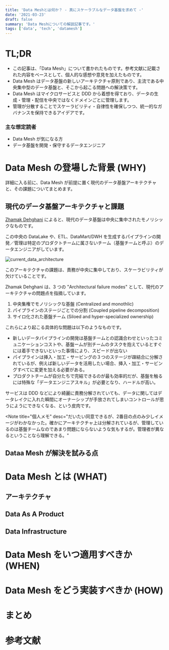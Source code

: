 ```yaml
---
title: 'Data Meshとは何か？ - 真にスケーラブルなデータ基盤を求めて -'
date: '2021-03-23'
draft: false
summary: 'Data Meshについての解説記事です。'
tags: ['data', 'tech', 'datamesh']
---
```


# TL;DR

- この記事は、「Data Mesh」について書かれたものです。参考文献に記載された内容をベースとして、個人的な感想や意見を加えたものです。
- Data Mesh はデータ基盤の新しいアーキテクチャ原則であり、主流である中央集中型のデータ基盤と、そこから起こる問題への解決策です。
- Data Mesh はマイクロサービスと DDD から着想を得ており、データの生成・管理・配信を中央ではなくドメインごとに管理します。
- 管理が分散することでスケーラビリティ・自律性を確保しつつ、統一的なガバナンスを保持できるアイデアです。

### 主な想定読者

- Data Mesh が気になる方
- データ基盤を開発・保守するデータエンジニア

# Data Mesh の登場した背景 (WHY)

詳細に入る前に、Data Mesh が前提に置く現代のデータ基盤アーキテクチャと、その課題についてまとめます。

## 現代のデータ基盤アーキテクチャと課題

[Zhamak Dehghani](https://martinfowler.com/articles/data-monolith-to-mesh.html) によると、現代のデータ基盤は中央に集中されたモノリシックなものです。

この中央の DataLake や、ETL、DataMart/DWH を生成するパイプラインの開発／管理は特定のプロダクトチームに属さないチーム（基盤チームと呼ぶ）のデータエンジニアがしています。

![current_data_architecture](/static/images/datamesh/current_data_architecture.png)

このアーキテクチャの課題は、責務が中央に集中しており、スケーラビリティが欠けていることです。

Zhamak Dehghani は、3 つの "Architectural failure modes" として、現代のアーキテクチャの問題点を指摘しています。

1. 中央集権でモノリシックな基盤 (Centralized and monothlic)
1. パイプラインのステージごとでの分割 (Coupled pipeline decomposition)
1. サイロ化された基盤チーム (Siloed and hyper-specialized ownership)

これらにより起こる具体的な問題は以下のようなものです。

- 新しいデータパイプラインの開発は基盤チームとの認識合わせといったコミュニケーションコストや、基盤ームが別チームのタスクを抱えているとすぐには着手できないといった事情により、スピードが出ない
- パイプラインは挿入・加工・サービングの３つのステージが疎結合に分解されているが、例えば新しいデータを活用したい場合、挿入・加工・サービングすべてに変更を加える必要がある。
- プロダクトチームが自分たちで完結できるのが最も効率的だが、基盤を触るには特殊な「データエンジニアスキル」が必要となり、ハードルが高い。

サービスは DDD などにより綺麗に責務分解されていても、データに関してはデータレイクに入れた瞬間にオーナーシップが手放されてしまいコントロールが思うにようにできなくなる、という皮肉です。

<Note
  title="個人メモ"
  desc="だいたい同意できるが、2番目の点のみ少しイメージがわかなかった。確かにアーキテクチャ上は分解されているが、管理しているのは基盤チームなのであまり問題にならないような気もするが。管理者が異なるということなら理解できる。"
></Note>

## Dataa Mesh が解決を試みる点

# Data Mesh とは (WHAT)

## アーキテクチャ

## Data As A Product

## Data Infrastructure

# Data Mesh をいつ適用すべきか (WHEN)

# Data Mesh をどう実装すべきか (HOW)

# まとめ

# 参考文献
